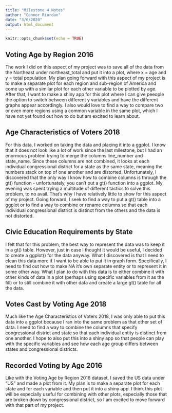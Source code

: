```yaml
---
title: "Milestone 4 Notes"
author: "Connor Riordan"
date: "3/6/2020"
output: html_document
---
```


```r
knitr::opts_chunk$set(echo = TRUE)
```

## Voting Age by Region 2016
The work I did on this aspect of my project was to save all of the data from the Northeast under northeast_total and put it into a plot, where x = age and y = total population. My plan going forward with this aspect of my project is to make a separate plot for each region and sub-region of America and come up with a similar plot for each other variable to be plotted by age. After that, I want to make a shiny app for this plot where I can give peeople the option to switch between different y variables and have the different graphs appear accordingly. I also would love to find a way to compare two or even more regions using a common variable in the same plot, which I have not yet found out how to do but am excited to learn about.

## Age Characteristics of Voters 2018
For this data, I worked on taking the data and placing it into a ggplot. I know that it does not look like a lot of work since the last milestone, but I had an enormous problem trying to merge the columns line_number and state_name. Since these columns are not combined, it looks at each individual congressional district for a state as the same state, meaning the numbers stack on top of one another and are distorted. Unfortunately, I discovered that the only way I know how to combine columns is through the gt() function - unfortunately, you can't put a gt() function into a ggplot. My evening was spent trying a multitude of different tactics to solve this problem, to no avail. That's why I have relatively little to show for this aspect of my project. Going forward, I seek to find a way to put a gt() table into a ggplot or to find a way to combine or rename columns so that each individual congressional district is distinct from the others and the data is not distorted.

## Civic Education Requirements by State
I felt that for this problem, the best way to represent the data was to keep it in a gt() table. However, just in case I thought it would be useful, I decided to create a ggplot() for the data anyway. What I discovered is that I need to clean this data more if I want to be able to put it in graph form. Specifically, I need to find out how to make NA it's own separate entity or to represent it in some other way. What I plan to do with this data is to either combine it with other kinds of data in a plot (perhaps using specific variables from it as the fill) or to still combine it with other data and create a large gt() table for all the data.

## Votes Cast by Voting Age 2018
Much like the Age Characteristics of Voters 2018, I was only able to put this data into a ggplot because I ran into the same problem as that other set of data. I need to find a way to combine the columns that specify congressional district and state so that each individual entity is distinct from one another. I hope to also put this into a shiny app so that people can play with the specific variables and see how each age group differs between states and congressional districts.

## Recorded Voting by Age 2016
Like with the Voting Age by Region 2016 dataset, I saved the US data under "US" and made a plot from it. My plan is to make a separate plot for each state and for each variable and then put it into a shiny app. I think this plot will be especially useful for combining with other plots, especially those that are broken down by congressional district, so I am excited to move forward with that part of my project.